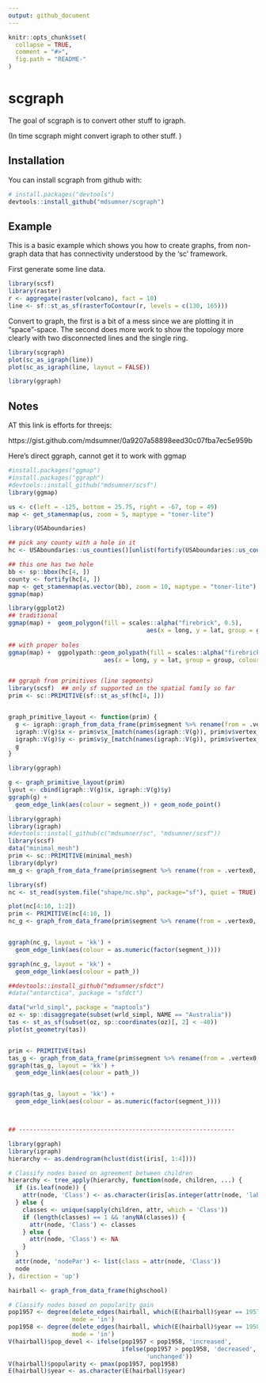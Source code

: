 ```yaml
---
output: github_document
---
```


<!-- README.md is generated from README.Rmd. Please edit that file -->

```r
knitr::opts_chunk$set(
  collapse = TRUE,
  comment = "#>",
  fig.path = "README-"
)
```

# scgraph

The goal of scgraph is to convert other stuff to igraph. 

(In time scgraph might convert igraph to other stuff. )


## Installation

You can install scgraph from github with:

```r
# install.packages("devtools")
devtools::install_github("mdsumner/scgraph")
```

## Example

This is a basic example which shows you how to create graphs, from non-graph data that has connectivity understood by the 'sc' framework. 

First generate some line data. 


```r
library(scsf)
library(raster)
r <- aggregate(raster(volcano), fact = 10)
line <- sf::st_as_sf(rasterToContour(r, levels = c(130, 165)))
```

Convert to graph, the first is a bit of a mess since we are plotting it in "space"-space. The second does more work to show the topology more clearly with two disconnected lines and the single ring. 


```r
library(scgraph)
plot(sc_as_igraph(line))
plot(sc_as_igraph(line, layout = FALSE))

```


```r
library(ggraph)

```

## Notes


AT this link is efforts for threejs: 

https://gist.github.com/mdsumner/0a9207a58898eed30c07fba7ec5e959b

Here's direct ggraph, cannot get it to work with ggmap

```R
#install.packages("ggmap")
#install.packages("ggraph")
#devtools::install_github("mdsumner/scsf")
library(ggmap)

us <- c(left = -125, bottom = 25.75, right = -67, top = 49)
map <- get_stamenmap(us, zoom = 5, maptype = "toner-lite")

library(USAboundaries)

## pick any county with a hole in it
hc <- USAboundaries::us_counties()[unlist(fortify(USAboundaries::us_counties()) %>% filter(hole) %>% distinct(id)), ]

## this one has two hole
bb <- sp::bbox(hc[4, ])
county <- fortify(hc[4, ])
map <- get_stamenmap(as.vector(bb), zoom = 10, maptype = "toner-lite")
ggmap(map)

library(ggplot2)
## traditional 
ggmap(map) +  geom_polygon(fill = scales::alpha("firebrick", 0.5), 
                                       aes(x = long, y = lat, group = group, colour = id), data = county)  
  
## with proper holes
ggmap(map) +  ggpolypath::geom_polypath(fill = scales::alpha("firebrick", 0.5), 
                           aes(x = long, y = lat, group = group, colour = id), data = county)  


## ggraph from primitives (line segments)
library(scsf)  ## only sf supported in the spatial family so far
prim <- sc::PRIMITIVE(sf::st_as_sf(hc[4, ]))


graph_primitive_layout <- function(prim) {
  g <- igraph::graph_from_data_frame(prim$segment %>% rename(from = .vertex0, to = .vertex1))
  igraph::V(g)$x <- prim$v$x_[match(names(igraph::V(g)), prim$v$vertex_)]
  igraph::V(g)$y <- prim$v$y_[match(names(igraph::V(g)), prim$v$vertex_)]
  g
}

library(ggraph)

g <- graph_primitive_layout(prim)
lyout <- cbind(igraph::V(g)$x, igraph::V(g)$y)
ggraph(g) +
  geom_edge_link(aes(colour = segment_)) + geom_node_point() 

```


```R
library(ggraph)
library(igraph)
#devtools::install_github(c("mdsumner/sc", "mdsumner/scsf"))
library(scsf)
data("minimal_mesh")
prim <- sc::PRIMITIVE(minimal_mesh)
library(dplyr)
mm_g <- graph_from_data_frame(prim$segment %>% rename(from = .vertex0, to = .vertex1))

library(sf)
nc <- st_read(system.file("shape/nc.shp", package="sf"), quiet = TRUE)

plot(nc[4:10, 1:2])
prim <- PRIMITIVE(nc[4:10, ])
nc_g <- graph_from_data_frame(prim$segment %>% rename(from = .vertex0, to = .vertex1))


ggraph(nc_g, layout = 'kk') +
  geom_edge_link(aes(colour = as.numeric(factor(segment_))))

ggraph(nc_g, layout = 'kk') +
  geom_edge_link(aes(colour = path_))

##devtools::install_github("mdsumner/sfdct")
#data("antarctica", package = "sfdct")

data("wrld_simpl", package = "maptools")
oz <- sp::disaggregate(subset(wrld_simpl, NAME == "Australia"))
tas <- st_as_sf(subset(oz, sp::coordinates(oz)[, 2] < -40))
plot(st_geometry(tas))


prim <- PRIMITIVE(tas)
tas_g <- graph_from_data_frame(prim$segment %>% rename(from = .vertex0, to = .vertex1))
ggraph(tas_g, layout = 'kk') +
  geom_edge_link(aes(colour = path_))


ggraph(tas_g, layout = 'kk') +
  geom_edge_link(aes(colour = as.numeric(factor(segment_))))



## -------------------------------------------------------------

library(ggraph)
library(igraph)
hierarchy <- as.dendrogram(hclust(dist(iris[, 1:4])))

# Classify nodes based on agreement between children
hierarchy <- tree_apply(hierarchy, function(node, children, ...) {
  if (is.leaf(node)) {
    attr(node, 'Class') <- as.character(iris[as.integer(attr(node, 'label')),5])
  } else {
    classes <- unique(sapply(children, attr, which = 'Class'))
    if (length(classes) == 1 && !anyNA(classes)) {
      attr(node, 'Class') <- classes
    } else {
      attr(node, 'Class') <- NA
    }
  }
  attr(node, 'nodePar') <- list(class = attr(node, 'Class'))
  node
}, direction = 'up')

hairball <- graph_from_data_frame(highschool)

# Classify nodes based on popularity gain
pop1957 <- degree(delete_edges(hairball, which(E(hairball)$year == 1957)), 
                  mode = 'in')
pop1958 <- degree(delete_edges(hairball, which(E(hairball)$year == 1958)), 
                  mode = 'in')
V(hairball)$pop_devel <- ifelse(pop1957 < pop1958, 'increased',
                                ifelse(pop1957 > pop1958, 'decreased', 
                                       'unchanged'))
V(hairball)$popularity <- pmax(pop1957, pop1958)
E(hairball)$year <- as.character(E(hairball)$year)
```